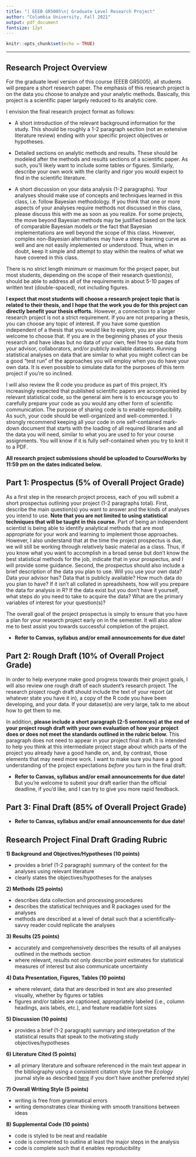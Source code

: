 ```yaml
---
title: "| EEEB GR5005\n| Graduate Level Research Project"
author: "Columbia University, Fall 2021"
output: pdf_document
fontsize: 12pt
---
```


```r

knitr::opts_chunk$set(echo = TRUE)
```

\begin{center}
\includegraphics[width=6.5in]{../images/traceplot_header.pdf}
\end{center}

---


## Research Project Overview

For the graduate level version of this course (EEEB GR5005), all students will prepare a short research paper. The emphasis of this research project is on the data you choose to analyze and your analytic methods. Basically, this project is a scientific paper largely reduced to its analytic core.

I envision the final research project format as follows:

- A short introduction of the relevant background information for the study. This should be roughly a 1-2 paragraph section (not an extensive literature review) ending with your specific project objectives or hypotheses. 

- Detailed sections on analytic methods and results. These should be modeled after the methods and results sections of a scientific paper. As such, you'll likely want to include some tables or figures. Similarly, describe your own work with the clarity and rigor you would expect to find in the scientific literature.

- A short discussion on your data analysis (1-2 paragraphs). Your analyses should make use of concepts and techniques learned in this class, i.e. follow Bayesian methodology. If you think that one or more aspects of your analyses require methods not discussed in this class, please discuss this with me as soon as you realize. For some projects, the move beyond Bayesian methods may be justified based on the lack of comparable Bayesian models or the fact that Bayesian implementations are well beyond the scope of this class. However, complex non-Bayesian alternatives may have a steep learning curve as well and are not easily implemented or understood. Thus, when in doubt, keep it simple and attempt to stay within the realms of what we have covered in this class. 

There is no strict length minimum or maximum for the project paper, but most students, depending on the scope of their research question(s), should be able to address all of the requirements in about 5-10 pages of written text (double-spaced), not including figures. 

**I expect that most students will choose a research project topic that is related to their thesis, and I hope that the work you do for this project can directly benefit your thesis efforts.** However, a connection to a larger research project is not a strict requirement. If you are not preparing a thesis, you can choose any topic of interest. If you have some question independent of a thesis that you would like to explore, you are also welcome to choose that. If you are in the beginning phases of your thesis research and have ideas but no data of your own, feel free to use data from your advisor, collaborators, and/or publicly available datasets. Running statistical analyses on data that are similar to what you might collect can be a good “test run” of the approaches you will employ when you do have your own data. It is even possible to simulate data for the purposes of this term project if you're so inclined.

I will also review the R code you produce as part of this project. It's increasingly expected that published scientific papers are accompanied by relevant statistical code, so the general aim here is to encourage you to carefully prepare your code as you would any other form of scientific communication. The purpose of sharing code is to enable reproducibility. As such, your code should be well-organized and well-commented. I strongly recommend keeping all your code in one self-contained mark-down document that starts with the loading of all required libraries and all the data you will need, similar to what you are used to for your course assignments. You will know if it is fully self-contained when you try to knit it to a PDF. 

**All research project submissions should be uploaded to CourseWorks by 11:59 pm on the dates indicated below.**


## Part 1: Prospectus (5% of Overall Project Grade)

As a first step in the research project process, each of you will submit a short prospectus  outlining your project (1-2 paragraphs total). First, describe the main question(s) you want to answer and the kinds of analyses you intend to use. **Note that you are not limited to using statistical techniques that will be taught in this course.** Part of being an independent scientist is being able to identify analytical methods that are most appropriate for your work and learning to implement those approaches. However, I also understand that at the time the project prospectus is due, we will still be working through relatively basic material as a class. Thus, if you know what you want to accomplish in a broad sense but don't know the best statistical methods for the job, indicate that in your prospectus, and I will provide some guidance. Second, the prospectus should also include a brief description of the data you plan to use. Will you use your own data? Data your advisor has? Data that is publicly available? How much data do you plan to have? If it isn't all collated in spreadsheets, how will you prepare the data for analysis in R? If the data exist but you don’t have it yourself, what steps do you need to take to acquire the data? What are the primary variables of interest for your question(s)?

The overall goal of the project prospectus is simply to ensure that you have a plan for your research project early on in the semester. It will also allow me to best assist you towards successful completion of the project.

- **Refer to Canvas, syllabus and/or email announcements for due date!** 


## Part 2: Rough Draft (10% of Overall Project Grade)

In order to help everyone make good progress towards their project goals, I will also review one rough draft of each student's research project. The research project rough draft should include the text of your report (at whatever state you have it in), a copy of the R code you have been developing, and your data. If your dataset(s) are very large, talk to me about how to get them to me.

In addition, **please include a short paragraph (2-5 sentences) at the end of your project rough draft with your own evaluation of how your project does or does not meet the standards outlined in the rubric below.** This paragraph does not need to appear in your project final draft. It is intended to help you think at this intermediate project stage about which parts of the project you already have a good handle on, and, by contrast, those elements that may need more work. I want to make sure you have a good understanding of the project expectations *before* you turn in the final draft.

- **Refer to Canvas, syllabus and/or email announcements for due date!** But you're welcome to submit your draft earlier than the official deadline, if you'd like, and I can try to give you more rapid feedback.


## Part 3: Final Draft (85% of Overall Project Grade)

- **Refer to Canvas, syllabus and/or email announcements for due date!** 


\newpage
## Research Project Final Draft Grading Rubric

**1) Background and Objectives/Hypotheses (10 points)**

- provides a brief (1-2 paragraph) summary of the context for the analyses using relevant literature
- clearly states the objectives/hypotheses for the analyses

**2) Methods (25 points)**

- describes data collection and processing procedures
- describes the statistical techniques and R packages used for the analyses
- methods are described at a level of detail such that a scientifically-savvy reader could replicate the analyses

**3) Results (25 points)**

- accurately and comprehensively describes the results of all analyses outlined in the methods section
- where relevant, results not only describe point estimates for statistical measures of interest but also communicate uncertainty 

**4) Data Presentation, Figures, Tables (10 points)**

- where relevant, data that are described in text are also presented visually, whether by figures or tables
- figures and/or tables are captioned, appropriately labeled (i.e., column headings, axis labels, etc.), and feature readable font sizes

**5) Discussion (10 points)**

- provides a brief (1-2 paragraph) summary and interpretation of the statistical results that speak to the motivating study objectives/hypotheses

**6) Literature Cited (5 points)**

- all primary literature and software referenced in the main text appear in the bibliography using a consistent citation style (use the *Ecology* journal style as described [here](https://www.csuci.edu/wmc/pdf/wmc-guide-ecologystyle021317.pdf) if you don't have another preferred style)

**7) Overall Writing Style (5 points)**

- writing is free from grammatical errors
- writing demonstrates clear thinking with smooth transitions between ideas

**8) Supplemental Code (10 points)**

- code is styled to be neat and readable
- code is commented to outline at least the major steps in the analysis
- code is complete such that it enables reproducibility
